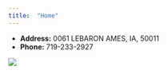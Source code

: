 ```yaml
---
title:  "Home"
---
```


- __Address:__ 0061 LEBARON AMES, IA, 50011
- __Phone:__ 719-233-2927

![](ISU.jpg)